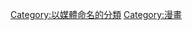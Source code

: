 {{Wikipedia category|hidden=yes|container=yes}}
{{Eponymous category}}
[[Category:以媒體命名的分類|Category:以媒體命名的分類]]
[[Category:漫畫|Category:漫畫]]